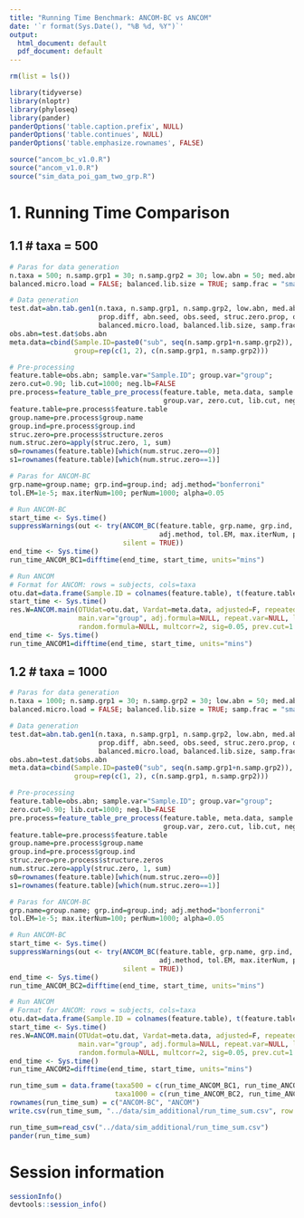 ```yaml
---
title: "Running Time Benchmark: ANCOM-BC vs ANCOM"
date: '`r format(Sys.Date(), "%B %d, %Y")`'
output:
  html_document: default
  pdf_document: default
---
```


```r
rm(list = ls())

library(tidyverse)
library(nloptr)
library(phyloseq)
library(pander)
panderOptions('table.caption.prefix', NULL)
panderOptions('table.continues', NULL)
panderOptions('table.emphasize.rownames', FALSE)

source("ancom_bc_v1.0.R")
source("ancom_v1.0.R")
source("sim_data_poi_gam_two_grp.R")
```

# 1. Running Time Comparison

## 1.1 # taxa = 500

```r
# Paras for data generation
n.taxa = 500; n.samp.grp1 = 30; n.samp.grp2 = 30; low.abn = 50; med.abn = 200; high.abn = 10000 prop.diff = 0.25; abn.seed = 123; obs.seed = 124; struc.zero.prop = 0.20; out.zero.prop = 0.05
balanced.micro.load = FALSE; balanced.lib.size = TRUE; samp.frac = "small"

# Data generation
test.dat=abn.tab.gen1(n.taxa, n.samp.grp1, n.samp.grp2, low.abn, med.abn, high.abn, 
                      prop.diff, abn.seed, obs.seed, struc.zero.prop, out.zero.prop,
                      balanced.micro.load, balanced.lib.size, samp.frac)
obs.abn=test.dat$obs.abn
meta.data=cbind(Sample.ID=paste0("sub", seq(n.samp.grp1+n.samp.grp2)), 
                group=rep(c(1, 2), c(n.samp.grp1, n.samp.grp2)))

# Pre-processing
feature.table=obs.abn; sample.var="Sample.ID"; group.var="group"; 
zero.cut=0.90; lib.cut=1000; neg.lb=FALSE
pre.process=feature_table_pre_process(feature.table, meta.data, sample.var, 
                                      group.var, zero.cut, lib.cut, neg.lb)
feature.table=pre.process$feature.table
group.name=pre.process$group.name
group.ind=pre.process$group.ind
struc.zero=pre.process$structure.zeros
num.struc.zero=apply(struc.zero, 1, sum)
s0=rownames(feature.table)[which(num.struc.zero==0)]
s1=rownames(feature.table)[which(num.struc.zero==1)]

# Paras for ANCOM-BC
grp.name=group.name; grp.ind=group.ind; adj.method="bonferroni"
tol.EM=1e-5; max.iterNum=100; perNum=1000; alpha=0.05

# Run ANCOM-BC
start_time <- Sys.time()
suppressWarnings(out <- try(ANCOM_BC(feature.table, grp.name, grp.ind, struc.zero,
                                     adj.method, tol.EM, max.iterNum, perNum, alpha), 
                            silent = TRUE))
end_time <- Sys.time()
run_time_ANCOM_BC1=difftime(end_time, start_time, units="mins")

# Run ANCOM
# Format for ANCOM: rows = subjects, cols=taxa
otu.dat=data.frame(Sample.ID = colnames(feature.table), t(feature.table[s0, ]))
start_time <- Sys.time()
res.W=ANCOM.main(OTUdat=otu.dat, Vardat=meta.data, adjusted=F, repeated=F,
                 main.var="group", adj.formula=NULL, repeat.var=NULL, longitudinal=F,
                 random.formula=NULL, multcorr=2, sig=0.05, prev.cut=1.01)
end_time <- Sys.time()
run_time_ANCOM1=difftime(end_time, start_time, units="mins")
```

## 1.2 # taxa = 1000

```r
# Paras for data generation
n.taxa = 1000; n.samp.grp1 = 30; n.samp.grp2 = 30; low.abn = 50; med.abn = 200; high.abn = 10000 prop.diff = 0.25; abn.seed = 123; obs.seed = 124; struc.zero.prop = 0.20; out.zero.prop = 0.05
balanced.micro.load = FALSE; balanced.lib.size = TRUE; samp.frac = "small"

# Data generation
test.dat=abn.tab.gen1(n.taxa, n.samp.grp1, n.samp.grp2, low.abn, med.abn, high.abn, 
                      prop.diff, abn.seed, obs.seed, struc.zero.prop, out.zero.prop,
                      balanced.micro.load, balanced.lib.size, samp.frac)
obs.abn=test.dat$obs.abn
meta.data=cbind(Sample.ID=paste0("sub", seq(n.samp.grp1+n.samp.grp2)), 
                group=rep(c(1, 2), c(n.samp.grp1, n.samp.grp2)))

# Pre-processing
feature.table=obs.abn; sample.var="Sample.ID"; group.var="group"; 
zero.cut=0.90; lib.cut=1000; neg.lb=FALSE
pre.process=feature_table_pre_process(feature.table, meta.data, sample.var, 
                                      group.var, zero.cut, lib.cut, neg.lb)
feature.table=pre.process$feature.table
group.name=pre.process$group.name
group.ind=pre.process$group.ind
struc.zero=pre.process$structure.zeros
num.struc.zero=apply(struc.zero, 1, sum)
s0=rownames(feature.table)[which(num.struc.zero==0)]
s1=rownames(feature.table)[which(num.struc.zero==1)]

# Paras for ANCOM-BC
grp.name=group.name; grp.ind=group.ind; adj.method="bonferroni"
tol.EM=1e-5; max.iterNum=100; perNum=1000; alpha=0.05

# Run ANCOM-BC
start_time <- Sys.time()
suppressWarnings(out <- try(ANCOM_BC(feature.table, grp.name, grp.ind, struc.zero,
                                     adj.method, tol.EM, max.iterNum, perNum, alpha), 
                            silent = TRUE))
end_time <- Sys.time()
run_time_ANCOM_BC2=difftime(end_time, start_time, units="mins")

# Run ANCOM
# Format for ANCOM: rows = subjects, cols=taxa
otu.dat=data.frame(Sample.ID = colnames(feature.table), t(feature.table[s0, ]))
start_time <- Sys.time()
res.W=ANCOM.main(OTUdat=otu.dat, Vardat=meta.data, adjusted=F, repeated=F,
                 main.var="group", adj.formula=NULL, repeat.var=NULL, longitudinal=F,
                 random.formula=NULL, multcorr=2, sig=0.05, prev.cut=1.01)
end_time <- Sys.time()
run_time_ANCOM2=difftime(end_time, start_time, units="mins")
```

```r
run_time_sum = data.frame(taxa500 = c(run_time_ANCOM_BC1, run_time_ANCOM1),
                          taxa1000 = c(run_time_ANCOM_BC2, run_time_ANCOM2))
rownames(run_time_sum) = c("ANCOM-BC", "ANCOM")
write.csv(run_time_sum, "../data/sim_additional/run_time_sum.csv", row.names = F)
```

```r
run_time_sum=read_csv("../data/sim_additional/run_time_sum.csv")
pander(run_time_sum)
```

# Session information

```r
sessionInfo()
devtools::session_info()
```
